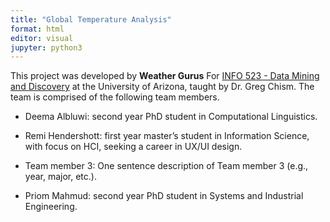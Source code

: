 ```yaml
---
title: "Global Temperature Analysis"
format: html
editor: visual
jupyter: python3
---
```


This project was developed by **Weather Gurus** For [INFO 523 - Data Mining and Discovery](https://datamineaz.org/) at the University of Arizona, taught by Dr. Greg Chism. The team is comprised of the following team members.

-   Deema Albluwi: second year PhD student in Computational Linguistics.
-   Remi Hendershott: first year master's student in Information Science, with focus on HCI, seeking a career in UX/UI design. 

-   Team member 3: One sentence description of Team member 3 (e.g., year, major, etc.).

-   Priom Mahmud: second year PhD student in Systems and Industrial Engineering.
